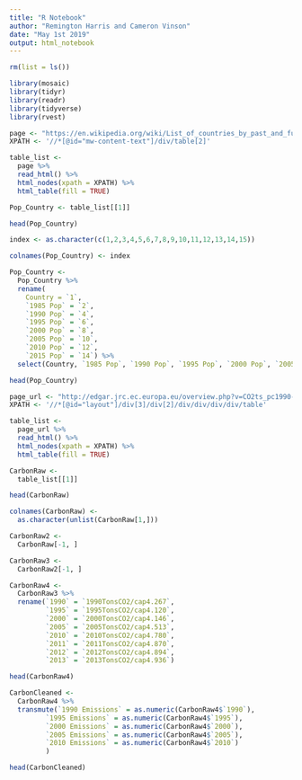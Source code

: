 ```yaml
---
title: "R Notebook"
author: "Remington Harris and Cameron Vinson"
date: "May 1st 2019"
output: html_notebook
---
```


```r
rm(list = ls())

library(mosaic)
library(tidyr)
library(readr)
library(tidyverse)
library(rvest)
```

```r
page <- "https://en.wikipedia.org/wiki/List_of_countries_by_past_and_future_population"
XPATH <- '//*[@id="mw-content-text"]/div/table[2]' 

table_list <- 
  page %>%
  read_html() %>%
  html_nodes(xpath = XPATH) %>%
  html_table(fill = TRUE)

Pop_Country <- table_list[[1]] 

head(Pop_Country)
```

```r
index <- as.character(c(1,2,3,4,5,6,7,8,9,10,11,12,13,14,15))

colnames(Pop_Country) <- index

Pop_Country <-
  Pop_Country %>%
  rename(
    Country = `1`,
    `1985 Pop` = `2`,
    `1990 Pop` = `4`,
    `1995 Pop` = `6`,
    `2000 Pop` = `8`,
    `2005 Pop` = `10`,
    `2010 Pop` = `12`,
    `2015 Pop` = `14`) %>%
  select(Country, `1985 Pop`, `1990 Pop`, `1995 Pop`, `2000 Pop`, `2005 Pop`, `2010 Pop`, `2015 Pop`)

head(Pop_Country)
```


```r
page_url <- "http://edgar.jrc.ec.europa.eu/overview.php?v=CO2ts_pc1990-2013"
XPATH <- '//*[@id="layout"]/div[3]/div[2]/div/div/div/div/table'

table_list <-
  page_url %>%
  read_html() %>%
  html_nodes(xpath = XPATH) %>%
  html_table(fill = TRUE)

CarbonRaw <-
  table_list[[1]]

head(CarbonRaw)
```

```r
colnames(CarbonRaw) <-
  as.character(unlist(CarbonRaw[1,]))

CarbonRaw2 <-
  CarbonRaw[-1, ]

CarbonRaw3 <-
  CarbonRaw2[-1, ]

CarbonRaw4 <-
  CarbonRaw3 %>%
  rename(`1990` = `1990TonsCO2/cap4.267`,
         `1995` = `1995TonsCO2/cap4.120`,
         `2000` = `2000TonsCO2/cap4.146`,
         `2005` = `2005TonsCO2/cap4.513`,
         `2010` = `2010TonsCO2/cap4.780`,
         `2011` = `2011TonsCO2/cap4.870`,
         `2012` = `2012TonsCO2/cap4.894`,
         `2013` = `2013TonsCO2/cap4.936`)
```

```r
head(CarbonRaw4)
```

```r
CarbonCleaned <-
  CarbonRaw4 %>%
  transmute(`1990 Emissions` = as.numeric(CarbonRaw4$`1990`),
         `1995 Emissions` = as.numeric(CarbonRaw4$`1995`),
         `2000 Emissions` = as.numeric(CarbonRaw4$`2000`),
         `2005 Emissions` = as.numeric(CarbonRaw4$`2005`),
         `2010 Emissions` = as.numeric(CarbonRaw4$`2010`)
         )

head(CarbonCleaned)
```

































































































































